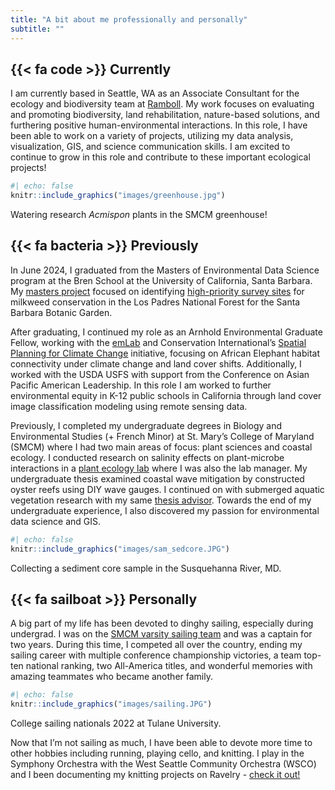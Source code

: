 ```yaml
---
title: "A bit about me professionally and personally"
subtitle: ""
---
```


## {{< fa code >}} Currently

I am currently based in Seattle, WA as an Associate Consultant for the ecology and biodiversity team at [Ramboll](https://www.ramboll.com/en-us/environmental-nature-based-services/biodiversity-and-nature). My work focuses on evaluating and promoting biodiversity, land rehabilitation, nature-based solutions, and furthering positive human-environmental interactions. In this role, I have been able to work on a variety of projects, utilizing my data analysis, visualization, GIS, and science communication skills. I am excited to continue to grow in this role and contribute to these important ecological projects!

:::{.column-margin}
```r
#| echo: false
knitr::include_graphics("images/greenhouse.jpg")
```
::: {.extra-small-text .dark-gray-text .topbr}
Watering research *Acmispon* plants in the SMCM greenhouse!
:::
:::


## {{< fa bacteria >}} Previously

In June 2024, I graduated from the Masters of Environmental Data Science program at the Bren School at the University of California, Santa Barbara. My [masters project](https://bren.ucsb.edu/projects/identifying-priority-survey-sites-early-season-milkweed-conservation) focused on identifying [high-priority survey sites](https://sarah-cusser.shinyapps.io/milkweed-site-finder) for milkweed conservation in the Los Padres National Forest for the Santa Barbara Botanic Garden.

After graduating, I continued my role as an Arnhold Environmental Graduate Fellow, working with the [emLab](https://emlab.ucsb.edu/) and Conservation International's [Spatial Planning for Climate Change](https://emlab.ucsb.edu/projects/spatial-planning-climate-change-land-use-conservation-agriculture-and-energy) initiative, focusing on African Elephant habitat connectivity under climate change and land cover shifts. Additionally, I worked with the USDA USFS with support from the Conference on Asian Pacific American Leadership. In this role I am worked to further environmental equity in K-12 public schools in California through land cover image classification modeling using remote sensing data.

Previously, I completed my undergraduate degrees in Biology and Environmental Studies (+ French Minor) at St. Mary's College of Maryland (SMCM) where I had two main areas of focus: plant sciences and coastal ecology. I conducted research on salinity effects on plant-microbe interactions in a [plant ecology lab](https://ltorresmartinez.com/) where I was also the lab manager. My undergraduate thesis examined coastal wave mitigation by constructed oyster reefs using DIY wave gauges. I continued on with submerged aquatic vegetation research with my same [thesis advisor](https://gurbisz-coastal-ecology.netlify.app/). Towards the end of my undergraduate experience, I also discovered my passion for environmental data science and GIS. 

:::{.column-margin}
```r
#| echo: false
knitr::include_graphics("images/sam_sedcore.JPG")
```
::: {.extra-small-text .dark-gray-text .topbr}
Collecting a sediment core sample in the Susquehanna River, MD. 
:::
:::

## {{< fa sailboat >}} Personally

A big part of my life has been devoted to dinghy sailing, especially during undergrad. I was on the [SMCM varsity sailing team](https://smcmathletics.com/sports/sailing/roster/sam-muir/6316) and was a captain for two years. During this time, I competed all over the country, ending my sailing career with multiple conference championship victories, a team top-ten national ranking, two All-America titles, and wonderful memories with amazing teammates who became another family. 

:::{.column-margin}
```r
#| echo: false
knitr::include_graphics("images/sailing.JPG")
```
::: {.extra-small-text .dark-gray-text .topbr}
College sailing nationals 2022 at Tulane University. 
:::
:::

Now that I'm not sailing as much, I have been able to devote more time to other hobbies including running, playing cello, and knitting. I play in the Symphony Orchestra with the West Seattle Community Orchestra (WSCO) and I been documenting my knitting projects on Ravelry - [check it out!](https://www.ravelry.com/projects/shmuir) 

